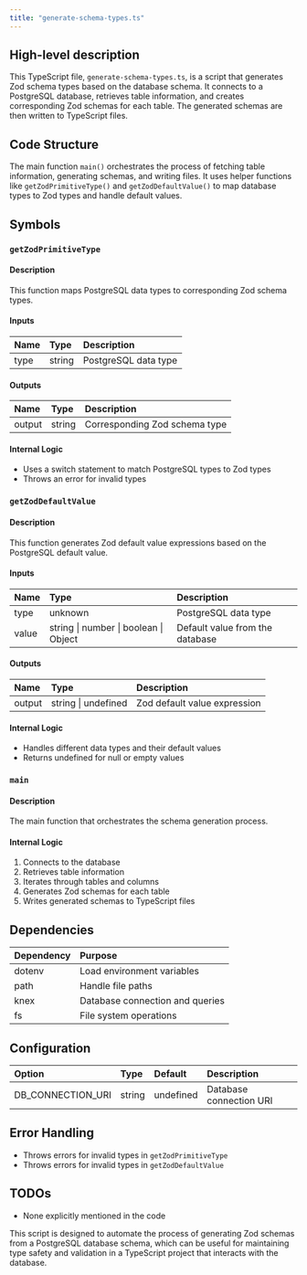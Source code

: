 ```yaml
---
title: "generate-schema-types.ts"
---
```


## High-level description
This TypeScript file, `generate-schema-types.ts`, is a script that generates Zod schema types based on the database schema. It connects to a PostgreSQL database, retrieves table information, and creates corresponding Zod schemas for each table. The generated schemas are then written to TypeScript files.

## Code Structure
The main function `main()` orchestrates the process of fetching table information, generating schemas, and writing files. It uses helper functions like `getZodPrimitiveType()` and `getZodDefaultValue()` to map database types to Zod types and handle default values.

## Symbols

### `getZodPrimitiveType`
#### Description
This function maps PostgreSQL data types to corresponding Zod schema types.

#### Inputs
| Name | Type | Description |
|:-----|:-----|:------------|
| type | string | PostgreSQL data type |

#### Outputs
| Name | Type | Description |
|:-----|:-----|:------------|
| output | string | Corresponding Zod schema type |

#### Internal Logic
- Uses a switch statement to match PostgreSQL types to Zod types
- Throws an error for invalid types

### `getZodDefaultValue`
#### Description
This function generates Zod default value expressions based on the PostgreSQL default value.

#### Inputs
| Name | Type | Description |
|:-----|:-----|:------------|
| type | unknown | PostgreSQL data type |
| value | string \| number \| boolean \| Object | Default value from the database |

#### Outputs
| Name | Type | Description |
|:-----|:-----|:------------|
| output | string \| undefined | Zod default value expression |

#### Internal Logic
- Handles different data types and their default values
- Returns undefined for null or empty values

### `main`
#### Description
The main function that orchestrates the schema generation process.

#### Internal Logic
1. Connects to the database
2. Retrieves table information
3. Iterates through tables and columns
4. Generates Zod schemas for each table
5. Writes generated schemas to TypeScript files

## Dependencies
| Dependency | Purpose |
|:-----------|:--------|
| dotenv | Load environment variables |
| path | Handle file paths |
| knex | Database connection and queries |
| fs | File system operations |

## Configuration
| Option | Type | Default | Description |
|:-------|:-----|:--------|:------------|
| DB_CONNECTION_URI | string | undefined | Database connection URI |

## Error Handling
- Throws errors for invalid types in `getZodPrimitiveType`
- Throws errors for invalid types in `getZodDefaultValue`

## TODOs
- None explicitly mentioned in the code

This script is designed to automate the process of generating Zod schemas from a PostgreSQL database schema, which can be useful for maintaining type safety and validation in a TypeScript project that interacts with the database.